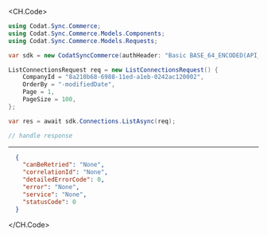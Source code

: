 
<CH.Code>
```csharp List.cs
using Codat.Sync.Commerce;
using Codat.Sync.Commerce.Models.Components;
using Codat.Sync.Commerce.Models.Requests;

var sdk = new CodatSyncCommerce(authHeader: "Basic BASE_64_ENCODED(API_KEY)");

ListConnectionsRequest req = new ListConnectionsRequest() {
    CompanyId = "8a210b68-6988-11ed-a1eb-0242ac120002",
    OrderBy = "-modifiedDate",
    Page = 1,
    PageSize = 100,
};

var res = await sdk.Connections.ListAsync(req);

// handle response
```
---

```json Example Response
  {
    "canBeRetried": "None",
    "correlationId": "None",
    "detailedErrorCode": 0,
    "error": "None",
    "service": "None",
    "statusCode": 0
  }
```
</CH.Code>
